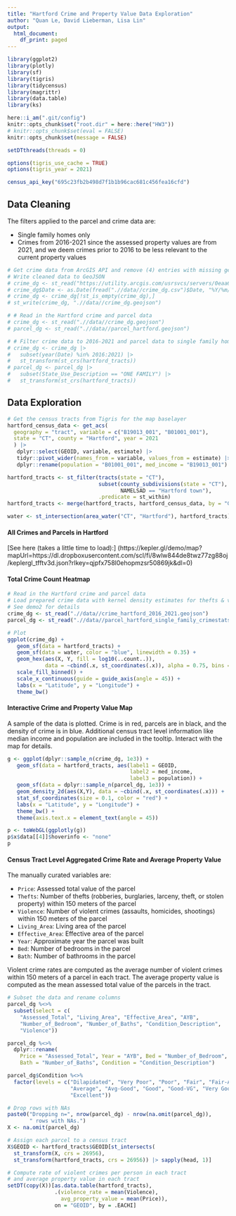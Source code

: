 ```yaml
---
title: "Hartford Crime and Property Value Data Exploration"
author: "Quan Le, David Lieberman, Lisa Lin"
output:
  html_document:
    df_print: paged
---
```


```r
library(ggplot2)
library(plotly)
library(sf)
library(tigris)
library(tidycensus)
library(magrittr)
library(data.table)
library(ks)

here::i_am(".git/config")
knitr::opts_chunk$set("root.dir" = here::here("HW3"))
# knitr::opts_chunk$set(eval = FALSE)
knitr::opts_chunk$set(message = FALSE)

setDTthreads(threads = 0)

options(tigris_use_cache = TRUE)
options(tigris_year = 2021)

census_api_key("695c23fb2b498d7f1b1b96cac681c456fea16cfd")
```

## Data Cleaning

The filters applied to the parcel and crime data are:

* Single family homes only
* Crimes from 2016-2021 since the assessed property values are from 2021, and we deem crimes prior to 2016 to be less relevant to the current property values

```r
# Get crime data from ArcGIS API and remove (4) entries with missing geometry.
# Write cleaned data to GeoJSON
# crime_dg <- st_read("https://utility.arcgis.com/usrsvcs/servers/0eaa6be357a74f5280157125e9b547fc/rest/services/OpenData_PublicSafety/FeatureServer/2/query?outFields=*&where=1%3D1&f=geojson")
# crime_dg$Date <- as.Date(fread(".//data//crime_dg.csv")$Date, "%Y/%m/%d")
# crime_dg <- crime_dg[!st_is_empty(crime_dg),]
# st_write(crime_dg, ".//data//crime_dg.geojson")

# # Read in the Hartford crime and parcel data
# crime_dg <- st_read(".//data//crime_dg.geojson")
# parcel_dg <- st_read(".//data//parcel_hartford.geojson")

# # Filter crime data to 2016-2021 and parcel data to single family homes
# crime_dg <- crime_dg |> 
#   subset(year(Date) %in% 2016:2021) |> 
#   st_transform(st_crs(hartford_tracts))
# parcel_dg <- parcel_dg |> 
#   subset(State_Use_Description == "ONE FAMILY") |> 
#   st_transform(st_crs(hartford_tracts))
```

## Data Exploration

```r
# Get the census tracts from Tigris for the map baselayer
hartford_census_data <- get_acs(
  geography = "tract", variable = c("B19013_001", "B01001_001"), 
  state = "CT", county = "Hartford", year = 2021
  ) |>
   dplyr::select(GEOID, variable, estimate) |>
   tidyr::pivot_wider(names_from = variable, values_from = estimate) |>
   dplyr::rename(population = "B01001_001", med_income = "B19013_001")

hartford_tracts <- st_filter(tracts(state = "CT"),
                             subset(county_subdivisions(state = "CT"), 
                                    NAMELSAD == "Hartford town"),
                             .predicate = st_within)
hartford_tracts <- merge(hartford_tracts, hartford_census_data, by = "GEOID")

water <- st_intersection(area_water("CT", "Hartford"), hartford_tracts)
```

#### All Crimes and Parcels in Hartford

[See here (takes a little time to load):] (https://kepler.gl/demo/map?mapUrl=https://dl.dropboxusercontent.com/scl/fi/8wlw844de8twz77zg88oj/keplergl_tfftv3d.json?rlkey=qjpfx758l0ehopmzsr50869jk&dl=0) 

#### Total Crime Count Heatmap

```r
# Read in the Hartford crime and parcel data
# Load prepared crime data with kernel density estimates for thefts & violence
# See demo2 for details
crime_dg <- st_read(".//data//crime_hartford_2016_2021.geojson")
parcel_dg <- st_read(".//data//parcel_hartford_single_family_crimestats.geojson")

# Plot
ggplot(crime_dg) +
   geom_sf(data = hartford_tracts) +
   geom_sf(data = water, color = "blue", linewidth = 0.35) +
   geom_hex(aes(X, Y, fill = log10(..count..)), 
            data = ~cbind(.x, st_coordinates(.x)), alpha = 0.75, bins = 50) +
   scale_fill_binned() +
   scale_x_continuous(guide = guide_axis(angle = 45)) +
   labs(x = "Latitude", y = "Longitude") +
   theme_bw()
```

#### Interactive Crime and Property Value Map

A sample of the data is plotted. Crime is in red, parcels are in black, and the density of crime is in blue. Additional census tract level information like median income and population are included in the tooltip. Interact with the map for details.

```r
g <- ggplot(dplyr::sample_n(crime_dg, 1e3)) +
   geom_sf(data = hartford_tracts, aes(label1 = GEOID,
                                       label2 = med_income,
                                       label3 = population)) +
   geom_sf(data = dplyr::sample_n(parcel_dg, 1e3)) +
   geom_density_2d(aes(X,Y), data = ~cbind(.x, st_coordinates(.x))) +
   stat_sf_coordinates(size = 0.1, color = "red") +
   labs(x = "Latitude", y = "Longitude") +
   theme_bw() +
   theme(axis.text.x = element_text(angle = 45))

p <- toWebGL(ggplotly(g))
p$x$data[[4]]$hoverinfo <- "none"
p
```

#### Census Tract Level Aggregated Crime Rate and Average Property Value

The manually curated variables are:

* `Price`: Assessed total value of the parcel
* `Thefts`: Number of thefts (robberies, burglaries, larceny, theft, or stolen property) within 150 meters of the parcel
* `Violence`: Number of violent crimes (assaults, homicides, shootings) within 150 meters of the parcel
* `Living_Area`: Living area of the parcel
* `Effective_Area`: Effective area of the parcel
* `Year`: Approximate year the parcel was built
* `Bed`: Number of bedrooms in the parcel
* `Bath`: Number of bathrooms in the parcel

Violent crime rates are computed as the average number of violent crimes within 150 meters of a parcel in each tract. The average property value is computed as the mean assessed total value of the parcels in the tract.

```r
# Subset the data and rename columns
parcel_dg %<>% 
  subset(select = c(
    "Assessed_Total", "Living_Area", "Effective_Area", "AYB",
    "Number_of_Bedroom", "Number_of_Baths", "Condition_Description",
    "Violence"))

parcel_dg %<>% 
  dplyr::rename(
    Price = "Assessed_Total", Year = "AYB", Bed = "Number_of_Bedroom",
    Bath = "Number_of_Baths", Condition = "Condition_Description")

parcel_dg$Condition %<>% 
  factor(levels = c("Dilapidated", "Very Poor", "Poor", "Fair", "Fair-Avg", 
                    "Average", "Avg-Good", "Good", "Good-VG", "Very Good", 
                    "Excellent"))

# Drop rows with NAs
paste0("Dropping n=", nrow(parcel_dg) - nrow(na.omit(parcel_dg)), 
       " rows with NAs.")
X <- na.omit(parcel_dg)
```

```r
# Assign each parcel to a census tract
X$GEOID <- hartford_tracts$GEOID[st_intersects(
  st_transform(X, crs = 26956), 
  st_transform(hartford_tracts, crs = 26956)) |> sapply(head, 1)]

# Compute rate of violent crimes per person in each tract
# and average property value in each tract
setDT(copy(X))[as.data.table(hartford_tracts),
               .(violence_rate = mean(Violence),
                 avg_property_value = mean(Price)),
               on = "GEOID", by = .EACHI]
```

